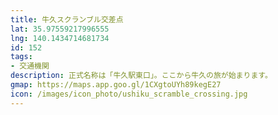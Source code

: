 ```yaml
---
title: 牛久スクランブル交差点
lat: 35.97559217996555
lng: 140.1434714681734
id: 152
tags:
- 交通機関
description: 正式名称は「牛久駅東口」。ここから牛久の旅が始まります。
gmap: https://maps.app.goo.gl/1CXgtoUYh89kegE27
icon: /images/icon_photo/ushiku_scramble_crossing.jpg
---
```


<LinkedImage
  src="/images/photos/ushiku_scramble_crossing.jpg"
  href="/photo_pages/ushiku_scramble_crossing"
/>

<LinkedImage
  src="/images/photos/ushiku_scramble_square.jpg"
  href="/photo_pages/ushiku_scramble_square"
/>
